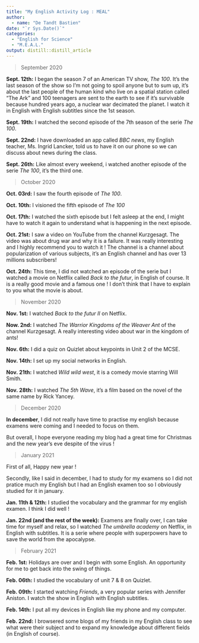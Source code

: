 ```yaml
---
title: "My English Activity Log : MEAL"
author:
  - name: "De Tandt Bastien" 
date: "`r Sys.Date()`"
categories:
  - "English for Science"
  - "M.E.A.L."
output: distill::distill_article
---
```


> September 2020

**Sept. 12th:** I began the season 7 of an American TV show, *The 100*. It's the last season of the show so I'm not going to spoil anyone but to sum up, it's about the last people of the human kind who live on a spatial station called "The Ark" and 100 teenagers are sent to the earth to see if it's survivable because hundred years ago, a nuclear war decimated the planet.
I watch it in English with English subtitles since the 1st season. 

**Sept. 19th:** I watched the second episode of the 7th season of the serie *The 100*.

**Sept. 22nd:** I have downloaded an app called *BBC news*, my English teacher, Ms. Ingrid Lancker, told us to have it on our phone so we can discuss about news during the class.

**Sept. 26th:** Like almost every weekend, i watched another episode of the serie *The 100*, it's the third one. 

> October 2020

**Oct. 03rd:** I saw the fourth episode of *The 100*.

**Oct. 10th:** I visioned the fifth episode of *The 100*

**Oct. 17th:** I watched the sixth episode but I felt asleep at the end, I might have to watch it again to understand what is happening in the next episode.

**Oct. 21st:** I saw a video on YouTube from the channel Kurzgesagt. The video was about drug war and why it is a failure. It was really interesting and I highly recommend you to watch it ! The channel is a channel about popularization of various subjects, it’s an English channel and has over 13 millions subscribers!

**Oct. 24th:** This time, I did not watched an episode of the serie but I watched a movie on Netflix called *Back to the futur*, in English of course. It is a really good movie and a famous one ! I don't think that I have to explain to you what the movie is about.

> November 2020

**Nov. 1st:** I watched *Back to the futur II* on Netflix.

**Now. 2nd:** I watched *The Warrior Kingdoms of the Weaver Ant* of the channel Kurzgesagt. A really interesting video about war in the kingdom of ants!

**Nov. 6th:** I did a quiz on Quizlet about keypoints in Unit 2 of the MCSE.

**Nov. 14th:** I set up my social networks in English.

**Nov. 21th:** I watched *Wild wild west*, it is a comedy movie starring Will Smith.

**Nov. 28th:** I watched *The 5th Wave*, it's a film based on the novel of the same name by Rick Yancey.

> December 2020

**In december**, I did not really have time to practise my english because examens were coming and I needed to focus on them.

But overall, I hope everyone reading my blog had a great time for Christmas and the new year's eve despite of the virus !

> January 2021

First of all, Happy new year ! 

Secondly, like I said in december, I had to study for my examens so I did not pratice much my English but I had an English examen too so I obviously studied for it in january.

**Jan. 11th & 12th:** I studied the vocabulary and the grammar for my english examen. I think I did well !

**Jan. 22nd (and the rest of the week):** Examens are finally over, I can take time for myself and relax, so I watched *The umbrella academy* on Netflix, in English with subtitles. It is a serie where people with superpowers have to save the world from the apocalypse.

> February 2021

**Feb. 1st:** Holidays are over and I begin with some English. An opportunity for me to get back into the swing of things.

**Feb. 06th:** I studied the vocabulary of unit 7 & 8 on Quizlet.

**Feb. 09th:** I started watching *Friends*, a very popular series with Jennifer Aniston. I watch the show in English with English subtitles.

**Feb. 14th:** I put all my devices in English like my phone and my computer.

**Feb. 22nd:** I browsered some blogs of my friends in my English class to see what were their subject and to expand my knowledge about different fields (in English of course).

